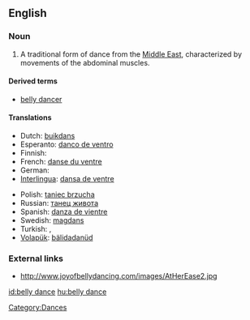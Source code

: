 ==English==

===Noun===
{{en-noun|sg=[[belly]] [[dance]]}}

# A traditional form of dance from the [[Middle East]], characterized by movements of the abdominal muscles.

====Derived terms====
*[[belly dancer]]

====Translations====
{{trans-top|form of dance}}
* Dutch: [[buikdans]]
* Esperanto: [[danco de ventro]]
* Finnish: {{t-|fi|vatsatanssi}}
* French: [[danse du ventre]] {{f}}
* German: {{t-|de|Bauchtanz|m}}
* [[Interlingua]]: [[dansa de ventre]]
{{trans-mid}}
* Polish: [[taniec brzucha]] {{m}}
* Russian: [[танец живота]]
* Spanish: [[danza de vientre]]
* Swedish: [[magdans]] {{c}}
* Turkish: {{t+|tr|göbek dansı}},  {{t|tr|oryantal}}
* [[Volapük]]: [[bälidadanüd]]
{{trans-bottom}}

===External links===
*http://www.joyofbellydancing.com/images/AtHerEase2.jpg

[[Category:Dances]]

[[id:belly dance]]
[[hu:belly dance]]
